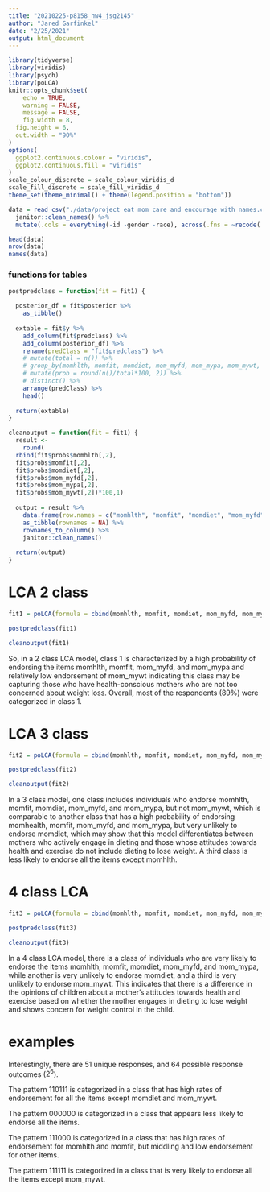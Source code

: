 ```yaml
---
title: "20210225-p8158_hw4_jsg2145"
author: "Jared Garfinkel"
date: "2/25/2021"
output: html_document
---
```


```r
library(tidyverse)
library(viridis)
library(psych)
library(poLCA)
knitr::opts_chunk$set(
	echo = TRUE,
	warning = FALSE,
	message = FALSE,
	fig.width = 8, 
  fig.height = 6,
  out.width = "90%"
)
options(
  ggplot2.continuous.colour = "viridis",
  ggplot2.continuous.fill = "viridis"
)
scale_colour_discrete = scale_colour_viridis_d
scale_fill_discrete = scale_fill_viridis_d
theme_set(theme_minimal() + theme(legend.position = "bottom"))
```

```r
data = read_csv("./data/project eat mom care and encourage with names.csv") %>% 
  janitor::clean_names() %>% 
  mutate(.cols = everything(-id -gender -race), across(.fns = ~recode(., "0" = 2)))

head(data)
nrow(data)
names(data)
```

### functions for tables

```r
postpredclass = function(fit = fit1) {

  posterior_df = fit$posterior %>% 
    as_tibble()
  
  extable = fit$y %>% 
    add_column(fit$predclass) %>% 
    add_column(posterior_df) %>% 
    rename(predClass = "fit$predclass") %>% 
    # mutate(total = n()) %>% 
    # group_by(momhlth, momfit, momdiet, mom_myfd, mom_mypa, mom_mywt, predClass) %>% 
    # mutate(prob = round(n()/total*100, 2)) %>%
    # distinct() %>% 
    arrange(predClass) %>% 
    head()
  
  return(extable)
}
```

```r
cleanoutput = function(fit = fit1) {
  result <-
    round(
  rbind(fit$probs$momhlth[,2],
  fit$probs$momfit[,2],
  fit$probs$momdiet[,2],
  fit$probs$mom_myfd[,2],
  fit$probs$mom_mypa[,2],
  fit$probs$mom_mywt[,2])*100,1)
  
  output = result %>% 
    data.frame(row.names = c("momhlth", "momfit", "momdiet", "mom_myfd", "mom_mypa", "mom_mywt")) %>% 
    as_tibble(rownames = NA) %>% 
    rownames_to_column() %>% 
    janitor::clean_names()
  
  return(output)
}
```

# LCA 2 class



```r
fit1 = poLCA(formula = cbind(momhlth, momfit, momdiet, mom_myfd, mom_mypa, mom_mywt)~1, data = data, nclass = 2)
```

```r
postpredclass(fit1)

cleanoutput(fit1)
```


So, in a 2 class LCA model, class 1 is characterized by a high probability of endorsing the items momhlth, momfit, mom_myfd, and mom_mypa and relatively low endorsement of mom_mywt indicating this class may be capturing those who have health-conscious mothers who are not too concerned about weight loss. Overall, most of the respondents (89%) were categorized in class 1.

# LCA 3 class

```r
fit2 = poLCA(formula = cbind(momhlth, momfit, momdiet, mom_myfd, mom_mypa, mom_mywt)~1, data = data, nclass = 3)
```

```r
postpredclass(fit2)
```

```r
cleanoutput(fit2)
```


In a 3 class model, one class includes individuals who endorse momhlth, momfit, momdiet, mom_myfd, and mom_mypa, but not mom_mywt, which is comparable to another class that has a high probability of endorsing momhealth, momfit, mom_myfd, and mom_mypa, but very unlikely to endorse momdiet, which may show that this model differentiates between mothers who actively engage in dieting and those whose attitudes towards health and exercise do not include dieting to lose weight. A third class is less likely to endorse all the items except momhlth.

# 4 class LCA

```r
fit3 = poLCA(formula = cbind(momhlth, momfit, momdiet, mom_myfd, mom_mypa, mom_mywt)~1, data = data, nclass = 4)
```

```r
postpredclass(fit3)
```

```r
cleanoutput(fit3)
```


In a 4 class LCA model, there is a class of individuals who are very likely to endorse the items momhlth, momfit, momdiet, mom_myfd, and mom_mypa, while another is very unlikely to endorse momdiet, and a third is very unlikely to endorse mom_mywt. This indicates that there is a difference in the opinions of children about a mother's attitudes towards health and exercise based on whether the mother engages in dieting to lose weight and shows concern for weight control in the child.

# examples

Interestingly, there are 51 unique responses, and 64 possible response outcomes ($2^6$).

The pattern 110111 is categorized in a class that has high rates of endorsement for all the items except momdiet and mom_mywt. 

The pattern 000000 is categorized in a class that appears less likely to endorse all the items.

The pattern 111000 is categorized in a class that has high rates of endorsement for momhlth and momfit, but middling and low endorsement for other items.

The pattern 111111 is categorized in a class that is very likely to endorse all the items except mom_mywt.

